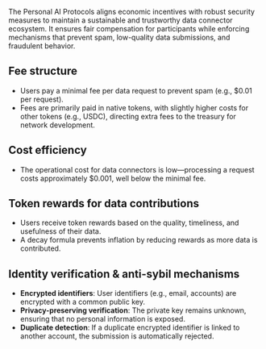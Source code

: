 The Personal AI Protocols aligns economic incentives with robust security measures to maintain a sustainable and trustworthy data connector ecosystem. It ensures fair compensation for participants while enforcing mechanisms that prevent spam, low-quality data submissions, and fraudulent behavior.

## Fee structure
- Users pay a minimal fee per data request to prevent spam (e.g., $0.01 per request).
- Fees are primarily paid in native tokens, with slightly higher costs for other tokens (e.g., USDC), directing extra fees to the treasury for network development.

## Cost efficiency
- The operational cost for data connectors is low—processing a request costs approximately $0.001, well below the minimal fee.

## Token rewards for data contributions
- Users receive token rewards based on the quality, timeliness, and usefulness of their data.
- A decay formula prevents inflation by reducing rewards as more data is contributed.

## Identity verification & anti-sybil mechanisms
- **Encrypted identifiers**: User identifiers (e.g., email, accounts) are encrypted with a common public key.
- **Privacy-preserving verification**: The private key remains unknown, ensuring that no personal information is exposed.
- **Duplicate detection**: If a duplicate encrypted identifier is linked to another account, the submission is automatically rejected.